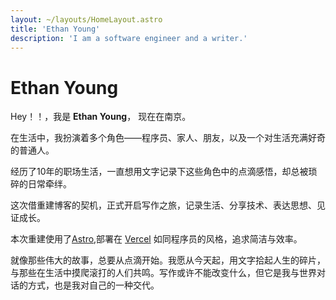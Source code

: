 ```yaml
---
layout: ~/layouts/HomeLayout.astro
title: 'Ethan Young'
description: 'I am a software engineer and a writer.'
---
```


# Ethan Young

Hey！！，我是 **Ethan Young**， 现在在南京。

在生活中，我扮演着多个角色——程序员、家人、朋友，以及一个对生活充满好奇的普通人。

经历了10年的职场生活，一直想用文字记录下这些角色中的点滴感悟，却总被琐碎的日常牵绊。

这次借重建博客的契机，正式开启写作之旅，记录生活、分享技术、表达思想、见证成长。

本次重建使用了<a className='link link-info' href="https://astro.build/">Astro</a>,部署在
 <a className='link link-info' href="https://vercel.com/arferiks-projects">Vercel</a>
如同程序员的风格，追求简洁与效率。

就像那些伟大的故事，总要从点滴开始。我愿从今天起，用文字拾起人生的碎片，与那些在生活中摸爬滚打的人们共鸣。写作或许不能改变什么，但它是我与世界对话的方式，也是我对自己的一种交代。